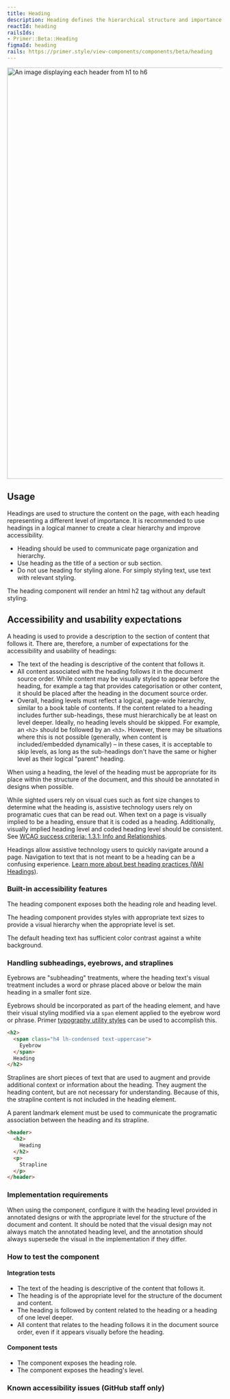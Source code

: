 ```yaml
---
title: Heading
description: Heading defines the hierarchical structure and importance of the content they contain.
reactId: heading
railsIds:
- Primer::Beta::Heading
figmaId: heading
rails: https://primer.style/view-components/components/beta/heading
---
```



<img
  width="960"
  alt="An image displaying each header from h1 to h6"
  src="https://user-images.githubusercontent.com/586552/217705129-6422d0c0-dacc-4c98-90c0-9380fb001e83.png"
/>

## Usage

Headings are used to structure the content on the page, with each heading representing a different level of importance. It is recommended to use headings in a logical manner to create a clear hierarchy and improve accessibility.

- Heading should be used to communicate page organization and hierarchy.
- Use heading as the title of a section or sub section.
- Do not use heading for styling alone. For simply styling text, use text with relevant styling.

The heading component will render an html h2 tag without any default styling.

## Accessibility and usability expectations

A heading is used to provide a description to the section of content that follows it. There are, therefore, a number of expectations for the accessibility and usability of headings:

- The text of the heading is descriptive of the content that follows it.
- All content associated with the heading follows it in the document source order. While content may be visually styled to appear before the heading, for example a tag that provides categorisation or other content, it should be placed after the heading in the document source order.
- Overall, heading levels must reflect a logical, page-wide hierarchy, similar to a book table of contents. If the content related to a heading includes further sub-headings, these must hierarchically be at least on level deeper. Ideally, no heading levels should be skipped. For example, an `<h2>` should be followed by an `<h3>`. However, there may be situations where this is not possible (generally, when content is included/embedded dynamically) – in these cases, it is acceptable to skip levels, as long as the sub-headings don't have the same or higher level as their logical "parent" heading.

When using a heading, the level of the heading must be appropriate for its place within the structure of the document, and this should be annotated in designs when possible.

While sighted users rely on visual cues such as font size changes to determine what the heading is, assistive technology users rely on programatic cues that can be read out. When text on a page is visually implied to be a heading, ensure that it is coded as a heading. Additionally, visually implied heading level and coded heading level should be consistent. See [WCAG success criteria: 1.3.1: Info and Relationships](https://www.w3.org/WAI/WCAG21/Understanding/info-and-relationships.html).

Headings allow assistive technology users to quickly navigate around a page. Navigation to text that is not meant to be a heading can be a confusing experience. [Learn more about best heading practices (WAI Headings)](https://www.w3.org/WAI/tutorials/page-structure/headings/).

### Built-in accessibility features

The heading component exposes both the heading role and heading level.

The heading component provides styles with appropriate text sizes to provide a visual hierarchy when the appropriate level is set.

The default heading text has sufficient color contrast against a white background.

### Handling subheadings, eyebrows, and straplines

Eyebrows are "subheading" treatments, where the heading text's visual treatment includes a word or phrase placed above or below the main heading in a smaller font size.

Eyebrows should be incorporated as part of the heading element, and have their visual styling modified via a `span` element applied to the eyebrow word or phrase. Primer [typography utility styles](/foundations/css-utilities/typography/) can be used to accomplish this.

```html
<h2>
  <span class="h4 lh-condensed text-uppercase">
    Eyebrow
  </span>
  Heading
</h2>
```

Straplines are short pieces of text that are used to augment and provide additional context or information about the heading. They augment the heading content, but are not necessary for understanding. Because of this, the strapline content is not included in the heading element.

A parent landmark element must be used to communicate the programatic association between the heading and its strapline.

```html
<header>
  <h2>
    Heading
  </h2>
  <p>
    Strapline
  </p>
</header>
```

### Implementation requirements

When using the component, configure it with the heading level provided in annotated designs or with the appropriate level for the structure of the document and content. It should be noted that the visual design may not always match the annotated heading level, and the annotation should always supersede the visual in the implementation if they differ.

### How to test the component

#### Integration tests

- The text of the heading is descriptive of the content that follows it.
- The heading is of the appropriate level for the structure of the document and content.
- The heading is followed by content related to the heading or a heading of one level deeper.
- All content that relates to the heading follows it in the document source order, even if it appears visually before the heading.

#### Component tests

- The component exposes the heading role.
- The component exposes the heading's level.

### Known accessibility issues (GitHub staff only)

 <AccessibilityLink label="Heading"/>
